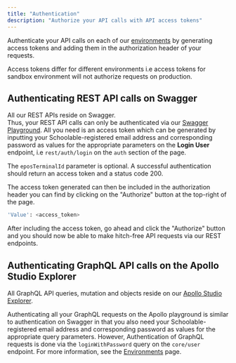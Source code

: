 ```yaml
---
title: "Authentication"
description: "Authorize your API calls with API access tokens"
---
```


Authenticate your API calls on each of our [environments](../home/environments) by generating access tokens and adding them in the authorization header of your requests.

<Warning>Access tokens differ for different environments i.e access tokens for sandbox environment will not authorize requests on production.</Warning>

## Authenticating REST API calls on Swagger

All our REST APIs reside on Swagger. <br/> 
Thus, your REST API calls can only be authenticated via our [Swagger Playground](https://api.schoolablesandbox.com/rest/swagger/#/). 
All you need is an access token which can be generated by inputting your Schoolable-registered email address and corresponding password 
as values for the appropriate parameters on the **Login User** endpoint, i.e ```rest/auth/login``` on the ```auth``` section of the page.

<Note> The ```eposTerminalId``` parameter is optional. A successful authentication should return an access token and a status code 200. </Note>

The access token generated can then be included in the authorization header you can find by clicking on 
the "Authorize" button at the top-right of the page. 

```bash
'Value': <access_token>
```

After including the access token, go ahead and click the "Authorize" button and you should now be able to make hitch-free API requests via our REST endpoints.


## Authenticating GraphQL API calls on the Apollo Studio Explorer

All GraphQL API queries, mutation and objects reside on our [Apollo Studio Explorer](https://studio.apollographql.com/sandbox/explorer). 

Authenticating all your GraphQL requests on the Apollo playground is similar to authentication on Swagger in that 
you also need your Schoolable-registered email address and corresponding password as values for the appropriate query parameters. However, 
Authentication of GraphQL requests is done via the ```loginWithPassword``` query on the ```core/user```
endpoint. For more information, see the [Environments](../home/environments) page.


